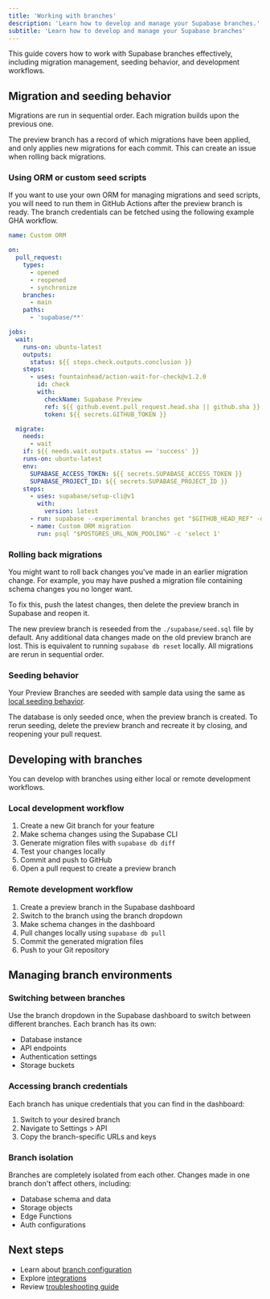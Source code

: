 ```yaml
---
title: 'Working with branches'
description: 'Learn how to develop and manage your Supabase branches.'
subtitle: 'Learn how to develop and manage your Supabase branches'
---
```


This guide covers how to work with Supabase branches effectively, including migration management, seeding behavior, and development workflows.

## Migration and seeding behavior

Migrations are run in sequential order. Each migration builds upon the previous one.

The preview branch has a record of which migrations have been applied, and only applies new migrations for each commit. This can create an issue when rolling back migrations.

### Using ORM or custom seed scripts

If you want to use your own ORM for managing migrations and seed scripts, you will need to run them in GitHub Actions after the preview branch is ready. The branch credentials can be fetched using the following example GHA workflow.

```yaml name=.github/workflows/custom-orm.yaml
name: Custom ORM

on:
  pull_request:
    types:
      - opened
      - reopened
      - synchronize
    branches:
      - main
    paths:
      - 'supabase/**'

jobs:
  wait:
    runs-on: ubuntu-latest
    outputs:
      status: ${{ steps.check.outputs.conclusion }}
    steps:
      - uses: fountainhead/action-wait-for-check@v1.2.0
        id: check
        with:
          checkName: Supabase Preview
          ref: ${{ github.event.pull_request.head.sha || github.sha }}
          token: ${{ secrets.GITHUB_TOKEN }}

  migrate:
    needs:
      - wait
    if: ${{ needs.wait.outputs.status == 'success' }}
    runs-on: ubuntu-latest
    env:
      SUPABASE_ACCESS_TOKEN: ${{ secrets.SUPABASE_ACCESS_TOKEN }}
      SUPABASE_PROJECT_ID: ${{ secrets.SUPABASE_PROJECT_ID }}
    steps:
      - uses: supabase/setup-cli@v1
        with:
          version: latest
      - run: supabase --experimental branches get "$GITHUB_HEAD_REF" -o env >> $GITHUB_ENV
      - name: Custom ORM migration
        run: psql "$POSTGRES_URL_NON_POOLING" -c 'select 1'
```

### Rolling back migrations

You might want to roll back changes you've made in an earlier migration change. For example, you may have pushed a migration file containing schema changes you no longer want.

To fix this, push the latest changes, then delete the preview branch in Supabase and reopen it.

The new preview branch is reseeded from the `./supabase/seed.sql` file by default. Any additional data changes made on the old preview branch are lost. This is equivalent to running `supabase db reset` locally. All migrations are rerun in sequential order.

### Seeding behavior

Your Preview Branches are seeded with sample data using the same as [local seeding behavior](/docs/guides/local-development/seeding-your-database).

The database is only seeded once, when the preview branch is created. To rerun seeding, delete the preview branch and recreate it by closing, and reopening your pull request.

## Developing with branches

You can develop with branches using either local or remote development workflows.

### Local development workflow

1. Create a new Git branch for your feature
2. Make schema changes using the Supabase CLI
3. Generate migration files with `supabase db diff`
4. Test your changes locally
5. Commit and push to GitHub
6. Open a pull request to create a preview branch

### Remote development workflow

1. Create a preview branch in the Supabase dashboard
2. Switch to the branch using the branch dropdown
3. Make schema changes in the dashboard
4. Pull changes locally using `supabase db pull`
5. Commit the generated migration files
6. Push to your Git repository

## Managing branch environments

### Switching between branches

Use the branch dropdown in the Supabase dashboard to switch between different branches. Each branch has its own:

- Database instance
- API endpoints
- Authentication settings
- Storage buckets

### Accessing branch credentials

Each branch has unique credentials that you can find in the dashboard:

1. Switch to your desired branch
2. Navigate to Settings > API
3. Copy the branch-specific URLs and keys

### Branch isolation

Branches are completely isolated from each other. Changes made in one branch don't affect others, including:

- Database schema and data
- Storage objects
- Edge Functions
- Auth configurations

## Next steps

- Learn about [branch configuration](/docs/guides/deployment/branching/configuration)
- Explore [integrations](/docs/guides/deployment/branching/integrations)
- Review [troubleshooting guide](/docs/guides/deployment/branching/troubleshooting)
